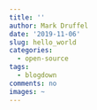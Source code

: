 ```yaml
---
title: ''
author: Mark Druffel
date: '2019-11-06'
slug: hello_world
categories:
  - open-source
tags:
  - blogdown
comments: no
images: ~
---
```


